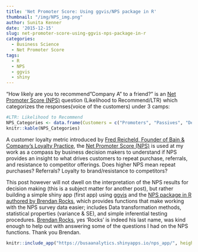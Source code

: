 ```yaml
---
title: 'Net Promoter Score: Using ggvis/NPS package in R'
thumbnail: "/img/NPS_img.png"
author: Sunita Kenner
date: '2015-12-15'
slug: net-promoter-score-using-ggvis-nps-package-in-r
categories:
  - Business Science
  - Net Promoter Score
tags:
  - R
  - NPS
  - ggvis
  - shiny
---
```


"How likely are you to recommend "Company A" to a friend?" is an [Net Promoter Score (NPS)](http://www.netpromotersystem.com/about/why-net-promoter.aspx) question (Likelihood to Recommend/LTR) which categorizes the responses(voice of the customers) under 3 camps:

```r
#LTR: Likelihood to Recommend 
NPS_Categories <- data.frame(Customers = c("Promoters", "Passives", "Detractors"), LTR_Score = c("9 or 10", "7 or 8", "0 to 6"))
knitr::kable(NPS_Categories)

```


A customer loyalty metric introduced by [Fred Reicheld, Founder of Bain & Company's Loyalty Practice](http://www.netpromotersystemblog.com/author/fred-reichheld/), the [Net Promoter Score (NPS)](http://www.netpromotersystem.com/about/why-net-promoter.aspx) is used at my work as a compass by business decision makers to understand if NPS provides an insight to what drives customers to repeat purchase, referrals, and resistance to competitor offerings. Does higher NPS mean repeat purchases? Referrals? Loyalty to brand/resistance to competitors?

This post however will not dwell on the interpretation of the NPS results for decision making (this is a subject matter for another post), but rather building a simple shiny app (first app) using [ggvis]("http://ggvis.rstudio.com/") and the [NPS package in R authored by Brendan Rocks](https://cran.r-project.org/web/packages/NPS/NPS.pdf), which provides functions that make working with the NPS survey data easier; includes Data transformation methods, statistical properties (variance & SE), and simple inferential testing procedures. [Brendan Rocks]("https://brendanrocks.com/work/"), yes 'Rocks' is indeed his last name, was kind enough to help out with answering some of the questions I had on the NPS functions. Thank you Brendan.   


```r
knitr::include_app("https://busaanalytics.shinyapps.io/nps_app/", height = "900px")
```

